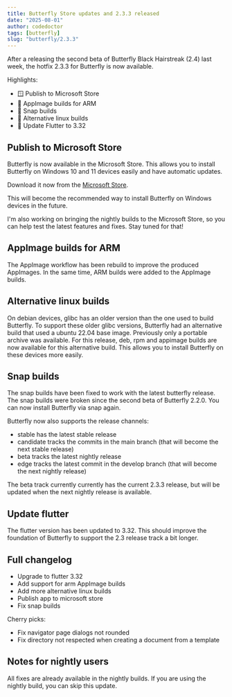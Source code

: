 ```yaml
---
title: Butterfly Store updates and 2.3.3 released
date: "2025-08-01"
author: codedoctor
tags: [butterfly]
slug: "butterfly/2.3.3"
---
```


After a releasing the second beta of Butterfly Black Hairstreak (2.4) last week, the hotfix 2.3.3 for Butterfly is now available.

Highlights:

- 🪟 Publish to Microsoft Store
- 🐧 AppImage builds for ARM
- 🐧 Snap builds
- 🐧 Alternative linux builds
- 🔄 Update Flutter to 3.32

## Publish to Microsoft Store

Butterfly is now available in the Microsoft Store. This allows you to install Butterfly on Windows 10 and 11 devices easily and have automatic updates.

Download it now from the [Microsoft Store](https://apps.microsoft.com/detail/9NB8293GBSNN).

This will become the recommended way to install Butterfly on Windows devices in the future.

I'm also working on bringing the nightly builds to the Microsoft Store, so you can help test the latest features and fixes. Stay tuned for that!

## AppImage builds for ARM

The AppImage workflow has been rebuild to improve the produced AppImages.
In the same time, ARM builds were added to the AppImage builds.

## Alternative linux builds

On debian devices, glibc has an older version than the one used to build Butterfly.
To support these older glibc versions, Butterfly had an alternative build that used a ubuntu 22.04 base image. Previously only a portable archive was available.
For this release, deb, rpm and appimage builds are now available for this alternative build.
This allows you to install Butterfly on these devices more easily.

## Snap builds

The snap builds have been fixed to work with the latest butterfly release. The snap builds were broken since the second beta of Butterfly 2.2.0.
You can now install Butterfly via snap again.

Butterfly now also supports the release channels:

* stable has the latest stable release
* candidate tracks the commits in the main branch (that will become the next stable release)
* beta tracks the latest nightly release
* edge tracks the latest commit in the develop branch (that will become the next nightly release)

The beta track currently currently has the current 2.3.3 release, but will be updated when the next nightly release is available.

## Update flutter

The flutter version has been updated to 3.32. This should improve the foundation of Butterfly to support the 2.3 release track a bit longer.

## Full changelog

* Upgrade to flutter 3.32
* Add support for arm AppImage builds
* Add more alternative linux builds
* Publish app to microsoft store
* Fix snap builds

Cherry picks:
* Fix navigator page dialogs not rounded
* Fix directory not respected when creating a document from a template

## Notes for nightly users

All fixes are already available in the nightly builds. If you are using the nightly build, you can skip this update.
